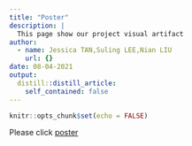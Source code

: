 ```yaml
---
title: "Poster"
description: |
  This page show our project visual artifact
author:
  - name: Jessica TAN,Suling LEE,Nian LIU
    url: {}  
date: 08-04-2021
output:
  distill::distill_article:
    self_contained: false
---
```


```r
knitr::opts_chunk$set(echo = FALSE)

```

Please click [poster](poster.pdf)
